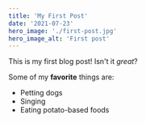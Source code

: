```yaml
---
title: 'My First Post'
date: '2021-07-23'
hero_image: './first-post.jpg'
hero_image_alt: 'First post'
---
```


This is my first blog post! Isn't it _great_?

Some of my **favorite** things are:

- Petting dogs
- Singing
- Eating potato-based foods
